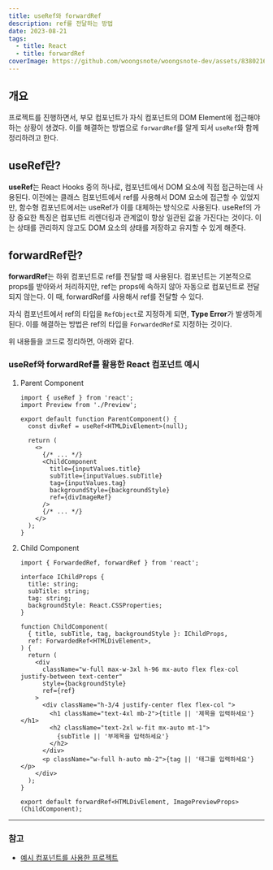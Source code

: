 ```yaml
---
title: useRef와 forwardRef
description: ref를 전달하는 방법
date: 2023-08-21
tags:
  - title: React
  - title: forwardRef
coverImage: https://github.com/woongsnote/woongsnote-dev/assets/83802168/3e64902a-6ae9-45e3-8ff9-7b65ff7cf5ef
---
```


## 개요

프로젝트를 진행하면서, 부모 컴포넌트가 자식 컴포넌트의 DOM Element에 접근해야 하는 상황이 생겼다.
이를 해결하는 방법으로 `forwardRef`를 알게 되서 `useRef`와 함께 정리하려고 한다.

## useRef란?

**useRef**는 React Hooks 중의 하나로, 컴포넌트에서 DOM 요소에 직접 접근하는데 사용된다.
이전에는 클래스 컴포넌트에서 ref를 사용해서 DOM 요소에 접근할 수 있었지만, 함수형 컴포넌트에서는 useRef가 이를 대체하는 방식으로 사용된다.
useRef의 가장 중요한 특징은 컴포넌트 리렌더링과 관계없이 항상 일관된 값을 가진다는 것이다.
이는 상태를 관리하지 않고도 DOM 요소의 상태를 저장하고 유지할 수 있게 해준다.

## forwardRef란?

**forwardRef**는 하위 컴포넌트로 ref를 전달할 때 사용된다.
컴포넌트는 기본적으로 props를 받아와서 처리하지만, ref는 props에 속하지 않아 자동으로 컴포넌트로 전달되지 않는다.
이 때, forwardRef를 사용해서 ref를 전달할 수 있다.

자식 컴포넌트에서 ref의 타입을 `RefObject`로 지정하게 되면, **Type Error**가 발생하게 된다.
이를 해결하는 방법은 ref의 타입을 `ForwardedRef`로 지정하는 것이다.

위 내용들을 코드로 정리하면, 아래와 같다.

### useRef와 forwardRef를 활용한 React 컴포넌트 예시

1. Parent Component

   ```tsx
   import { useRef } from 'react';
   import Preview from './Preview';

   export default function ParentComponent() {
     const divRef = useRef<HTMLDivElement>(null);

     return (
       <>
         {/* ... */}
         <ChildComponent
           title={inputValues.title}
           subTitle={inputValues.subTitle}
           tag={inputValues.tag}
           backgroundStyle={backgroundStyle}
           ref={divImageRef}
         />
         {/* ... */}
       </>
     );
   }
   ```

2. Child Component

   ```tsx
   import { ForwardedRef, forwardRef } from 'react';

   interface IChildProps {
     title: string;
     subTitle: string;
     tag: string;
     backgroundStyle: React.CSSProperties;
   }

   function ChildComponent(
     { title, subTitle, tag, backgroundStyle }: IChildProps,
     ref: ForwardedRef<HTMLDivElement>,
   ) {
     return (
       <div
         className="w-full max-w-3xl h-96 mx-auto flex flex-col justify-between text-center"
         style={backgroundStyle}
         ref={ref}
       >
         <div className="h-3/4 justify-center flex flex-col ">
           <h1 className="text-4xl mb-2">{title || '제목을 입력하세요'}</h1>
           <h2 className="text-2xl w-fit mx-auto mt-1">
             {subTitle || '부제목을 입력하세요'}
           </h2>
         </div>
         <p className="w-full h-auto mb-2">{tag || '태그를 입력하세요'}</p>
       </div>
     );
   }

   export default forwardRef<HTMLDivElement, ImagePreviewProps>(ChildComponent);
   ```

---

### 참고

- [예시 컴포넌트를 사용한 프로젝트](https://github.com/woongsnote/image-generator)
